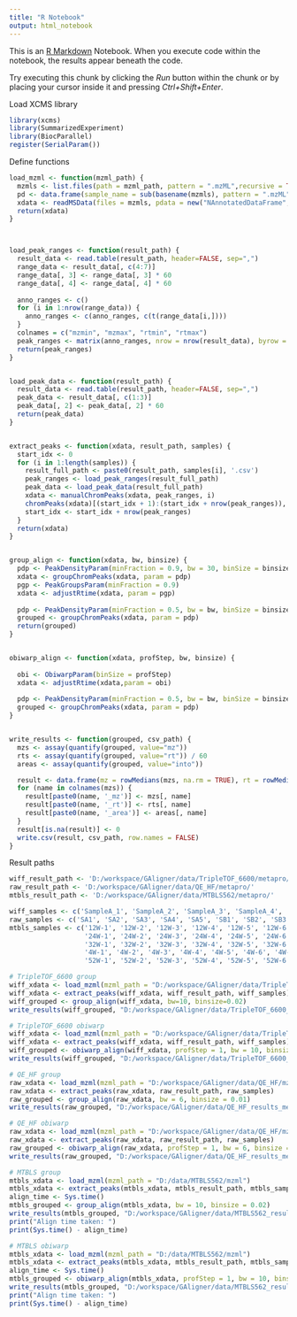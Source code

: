```yaml
---
title: "R Notebook"
output: html_notebook
---
```


This is an [R Markdown](http://rmarkdown.rstudio.com) Notebook. When you execute code within the notebook, the results appear beneath the code. 

Try executing this chunk by clicking the *Run* button within the chunk or by placing your cursor inside it and pressing *Ctrl+Shift+Enter*. 


Load XCMS library
```r
library(xcms)
library(SummarizedExperiment)
library(BiocParallel)
register(SerialParam())
```


Define functions
```r
load_mzml <- function(mzml_path) {
  mzmls <- list.files(path = mzml_path, pattern = ".mzML",recursive = TRUE,full.names = TRUE)
  pd <- data.frame(sample_name = sub(basename(mzmls), pattern = ".mzML", replacement = "", fixed = TRUE), stringsAsFactors = FALSE)
  xdata <- readMSData(files = mzmls, pdata = new("NAnnotatedDataFrame",pd),mode = "onDisk")
  return(xdata)
}



load_peak_ranges <- function(result_path) {
  result_data <- read.table(result_path, header=FALSE, sep=",")
  range_data <- result_data[, c(4:7)]
  range_data[, 3] <- range_data[, 3] * 60
  range_data[, 4] <- range_data[, 4] * 60
  
  anno_ranges <- c()
  for (i in 1:nrow(range_data)) {
    anno_ranges <- c(anno_ranges, c(t(range_data[i,])))
  }
  colnames = c("mzmin", "mzmax", "rtmin", "rtmax")
  peak_ranges <- matrix(anno_ranges, nrow = nrow(result_data), byrow = TRUE, dimnames = list(NULL, colnames))
  return(peak_ranges)
}


load_peak_data <- function(result_path) {
  result_data <- read.table(result_path, header=FALSE, sep=",")
  peak_data <- result_data[, c(1:3)]
  peak_data[, 2] <- peak_data[, 2] * 60
  return(peak_data)
}


extract_peaks <- function(xdata, result_path, samples) {
  start_idx <- 0
  for (i in 1:length(samples)) {
    result_full_path <- paste0(result_path, samples[i], '.csv')
    peak_ranges <- load_peak_ranges(result_full_path)
    peak_data <- load_peak_data(result_full_path)
    xdata <- manualChromPeaks(xdata, peak_ranges, i)
    chromPeaks(xdata)[(start_idx + 1):(start_idx + nrow(peak_ranges)), c('mz', 'rt', 'into')] <- unlist(peak_data)
    start_idx <- start_idx + nrow(peak_ranges)
  }
  return(xdata)
}


group_align <- function(xdata, bw, binsize) {
  pdp <- PeakDensityParam(minFraction = 0.9, bw = 30, binSize = binsize, sampleGroups = c(1:length(fileNames(xdata))))
  xdata <- groupChromPeaks(xdata, param = pdp)
  pgp <- PeakGroupsParam(minFraction = 0.9)
  xdata <- adjustRtime(xdata, param = pgp)
  
  pdp <- PeakDensityParam(minFraction = 0.5, bw = bw, binSize = binsize, sampleGroups = c(1:length(fileNames(xdata))))
  grouped <- groupChromPeaks(xdata, param = pdp)
  return(grouped)
}


obiwarp_align <- function(xdata, profStep, bw, binsize) {
  
  obi <- ObiwarpParam(binSize = profStep)
  xdata <- adjustRtime(xdata,param = obi)
  
  pdp <- PeakDensityParam(minFraction = 0.5, bw = bw, binSize = binsize, sampleGroups = c(1:length(fileNames(xdata))))
  grouped <- groupChromPeaks(xdata, param = pdp)
}


write_results <- function(grouped, csv_path) {
  mzs <- assay(quantify(grouped, value="mz"))
  rts <- assay(quantify(grouped, value="rt")) / 60
  areas <- assay(quantify(grouped, value="into"))

  result <- data.frame(mz = rowMedians(mzs, na.rm = TRUE), rt = rowMedians(rts, na.rm = TRUE), area = rowMedians(areas, na.rm = TRUE), need_assign = 0)
  for (name in colnames(mzs)) {
    result[paste0(name, '_mz')] <- mzs[, name]
    result[paste0(name, '_rt')] <- rts[, name]
    result[paste0(name, '_area')] <- areas[, name]
  }
  result[is.na(result)] <- 0
  write.csv(result, csv_path, row.names = FALSE)
}

```




Result paths
```r

wiff_result_path <- 'D:/workspace/GAligner/data/TripleTOF_6600/metapro/'
raw_result_path <- 'D:/workspace/GAligner/data/QE_HF/metapro/'
mtbls_result_path <- 'D:/workspace/GAligner/data/MTBLS562/metapro/'

wiff_samples <- c('SampleA_1', 'SampleA_2', 'SampleA_3', 'SampleA_4', 'SampleB_1', 'SampleB_2', 'SampleB_3', 'SampleB_4')
raw_samples <- c('SA1', 'SA2', 'SA3', 'SA4', 'SA5', 'SB1', 'SB2', 'SB3', 'SB4', 'SB5')
mtbls_samples <- c('12W-1', '12W-2', '12W-3', '12W-4', '12W-5', '12W-6', '12W-7', '12W-8',
                   '24W-1', '24W-2', '24W-3', '24W-4', '24W-5', '24W-6', '24W-7', '24W-8',
                   '32W-1', '32W-2', '32W-3', '32W-4', '32W-5', '32W-6', '32W-7', '32W-8',
                   '4W-1', '4W-2', '4W-3', '4W-4', '4W-5', '4W-6', '4W-7', '4W-8',
                   '52W-1', '52W-2', '52W-3', '52W-4', '52W-5', '52W-6', '52W-7', '52W-8')
```




```r
# TripleTOF_6600 group
wiff_xdata <- load_mzml(mzml_path = "D:/workspace/GAligner/data/TripleTOF_6600/mzml")
wiff_xdata <- extract_peaks(wiff_xdata, wiff_result_path, wiff_samples)
wiff_grouped <- group_align(wiff_xdata, bw=10, binsize=0.02)
write_results(wiff_grouped, "D:/workspace/GAligner/data/TripleTOF_6600_results_metapro/TripleTOF_6600_group_aligned_xcms.csv")
```


```r
# TripleTOF_6600 obiwarp
wiff_xdata <- load_mzml(mzml_path = "D:/workspace/GAligner/data/TripleTOF_6600/mzml")
wiff_xdata <- extract_peaks(wiff_xdata, wiff_result_path, wiff_samples)
wiff_grouped <- obiwarp_align(wiff_xdata, profStep = 1, bw = 10, binsize = 0.02)
write_results(wiff_grouped, "D:/workspace/GAligner/data/TripleTOF_6600_results_metapro/TripleTOF_6600_obiwarp_aligned_xcms.csv")
```


```r
# QE_HF group
raw_xdata <- load_mzml(mzml_path = "D:/workspace/GAligner/data/QE_HF/mzml")
raw_xdata <- extract_peaks(raw_xdata, raw_result_path, raw_samples)
raw_grouped <- group_align(raw_xdata, bw = 6, binsize = 0.01)
write_results(raw_grouped, "D:/workspace/GAligner/data/QE_HF_results_metapro/QE_HF_group_aligned_xcms.csv")
```


```r
# QE_HF obiwarp
raw_xdata <- load_mzml(mzml_path = "D:/workspace/GAligner/data/QE_HF/mzml")
raw_xdata <- extract_peaks(raw_xdata, raw_result_path, raw_samples)
raw_grouped <- obiwarp_align(raw_xdata, profStep = 1, bw = 6, binsize = 0.01)
write_results(raw_grouped, "D:/workspace/GAligner/data/QE_HF_results_metapro/QE_HF_obiwarp_aligned_xcms.csv")

```


```r
# MTBLS group
mtbls_xdata <- load_mzml(mzml_path = "D:/data/MTBLS562/mzml")
mtbls_xdata <- extract_peaks(mtbls_xdata, mtbls_result_path, mtbls_samples)
align_time <- Sys.time()
mtbls_grouped <- group_align(mtbls_xdata, bw = 10, binsize = 0.02)
write_results(mtbls_grouped, "D:/workspace/GAligner/data/MTBLS562_results_metapro/MTBLS562_group_aligned_xcms.csv")
print("Align time taken: ")
print(Sys.time() - align_time)
```


```r
# MTBLS obiwarp
mtbls_xdata <- load_mzml(mzml_path = "D:/data/MTBLS562/mzml")
mtbls_xdata <- extract_peaks(mtbls_xdata, mtbls_result_path, mtbls_samples)
align_time <- Sys.time()
mtbls_grouped <- obiwarp_align(mtbls_xdata, profStep = 1, bw = 10, binsize = 0.02)
write_results(mtbls_grouped, "D:/workspace/GAligner/data/MTBLS562_results_metapro/MTBLS562_obiwarp_aligned_xcms.csv")
print("Align time taken: ")
print(Sys.time() - align_time)

```


